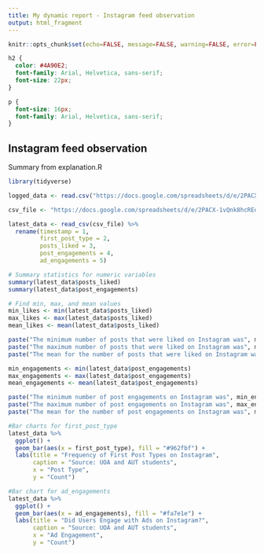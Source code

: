 ```yaml
---
title: My dynamic report - Instagram feed observation
output: html_fragment
---
```


```r
knitr::opts_chunk$set(echo=FALSE, message=FALSE, warning=FALSE, error=FALSE)

```

```css
h2 {
  color: #4A90E2;
  font-family: Arial, Helvetica, sans-serif;
  font-size: 22px;
}

p {
  font-size: 16px;
  font-family: Arial, Helvetica, sans-serif;
}

```

## Instagram feed observation

Summary from explanation.R

```r
library(tidyverse)

logged_data <- read.csv("https://docs.google.com/spreadsheets/d/e/2PACX-1vQnk8hcREoT0ZdnCZ9ggA_wKYoE-Cox-0sUCeL5Dk8BrYr1JZaDEiRny98otI3q9JSzA0LSfmqUWFWw/pub?gid=64788401&single=true&output=csv")

csv_file <- "https://docs.google.com/spreadsheets/d/e/2PACX-1vQnk8hcREoT0ZdnCZ9ggA_wKYoE-Cox-0sUCeL5Dk8BrYr1JZaDEiRny98otI3q9JSzA0LSfmqUWFWw/pub?gid=64788401&single=true&output=csv"

latest_data <- read_csv(csv_file) %>%
  rename(timestamp = 1,
         first_post_type = 2,
         posts_liked = 3,
         post_engagements = 4,
         ad_engagements = 5)

# Summary statistics for numeric variables
summary(latest_data$posts_liked)
summary(latest_data$post_engagements)

# Find min, max, and mean values
min_likes <- min(latest_data$posts_liked)
max_likes <- max(latest_data$posts_liked)
mean_likes <- mean(latest_data$posts_liked)

paste("The minimum number of posts that were liked on Instagram was", min_likes)
paste("The maximum number of posts that were liked on Instagram was", max_likes)
paste("The mean for the number of posts that were liked on Instagram was", mean_likes)

min_engagements <- min(latest_data$post_engagements)
max_engagements <- max(latest_data$post_engagements)
mean_engagements <- mean(latest_data$post_engagements)

paste("The minimum number of post engagements on Instagram was", min_engagements)
paste("The maximum number of post engagements on Instagram was", max_engagements)
paste("The mean for the number of post engagements on Instagram was", mean_engagements)

#Bar charts for first_post_type
latest_data %>%
  ggplot() +
  geom_bar(aes(x = first_post_type), fill = "#962fbf") +
  labs(title = "Frequency of First Post Types on Instagram",
       caption = "Source: UOA and AUT students",
       x = "Post Type",
       y = "Count")

#Bar chart for ad_engagements
latest_data %>%
  ggplot() +
  geom_bar(aes(x = ad_engagements), fill = "#fa7e1e") +
  labs(title = "Did Users Engage with Ads on Instagram?",
       caption = "Source: UOA and AUT students",
       x = "Ad Engagement",
       y = "Count")

```
